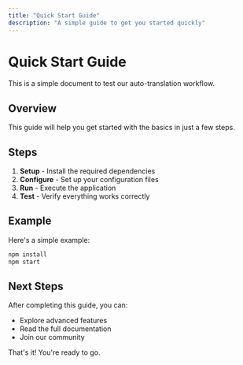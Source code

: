 ```yaml
---
title: "Quick Start Guide"
description: "A simple guide to get you started quickly"
---
```


# Quick Start Guide

This is a simple document to test our auto-translation workflow.

## Overview

This guide will help you get started with the basics in just a few steps.

## Steps

1. **Setup** - Install the required dependencies
2. **Configure** - Set up your configuration files
3. **Run** - Execute the application
4. **Test** - Verify everything works correctly

## Example

Here's a simple example:

```bash
npm install
npm start
```

## Next Steps

After completing this guide, you can:

- Explore advanced features
- Read the full documentation
- Join our community

That's it! You're ready to go.
